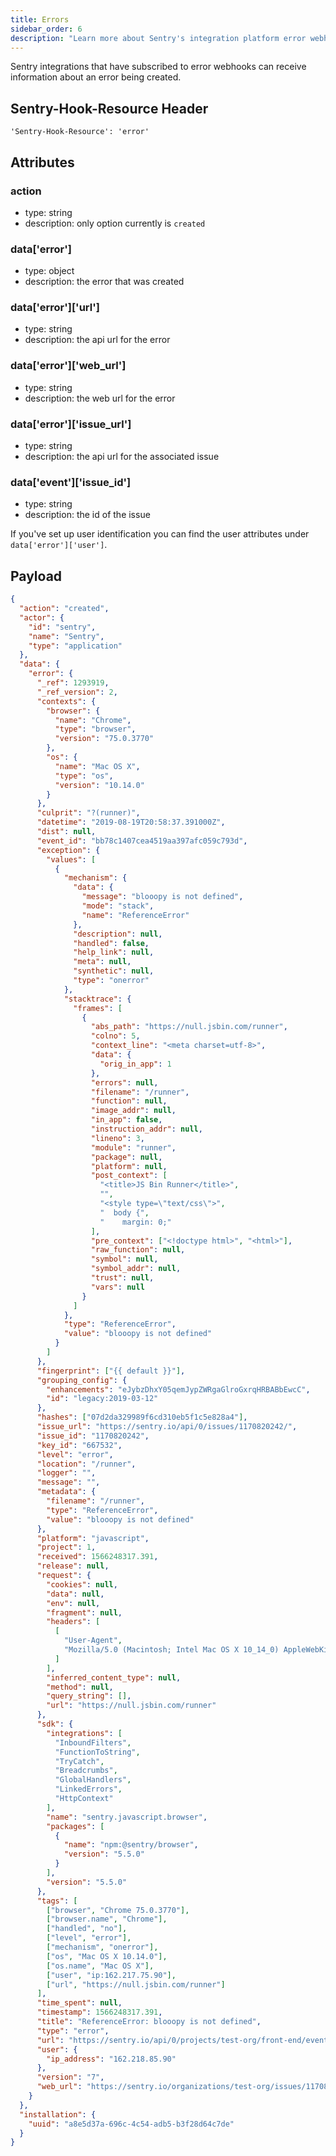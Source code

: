 ```yaml
---
title: Errors
sidebar_order: 6
description: "Learn more about Sentry's integration platform error webhooks."
---
```


Sentry integrations that have subscribed to error webhooks can receive information about an error being created.

<Include name="feature-available-for-plan-business.mdx" />

## Sentry-Hook-Resource Header

`'Sentry-Hook-Resource': 'error'`

## Attributes

### action

- type: string
- description: only option currently is `created`

### data['error']

- type: object
- description: the error that was created

### data['error']['url']

- type: string
- description: the api url for the error

### data['error']['web_url']

- type: string
- description: the web url for the error

### data['error']['issue_url']

- type: string
- description: the api url for the associated issue

### data['event']['issue_id']

- type: string
- description: the id of the issue

If you've set up user identification you can find the user attributes under `data['error']['user']`.

## Payload

```json
{
  "action": "created",
  "actor": {
    "id": "sentry",
    "name": "Sentry",
    "type": "application"
  },
  "data": {
    "error": {
      "_ref": 1293919,
      "_ref_version": 2,
      "contexts": {
        "browser": {
          "name": "Chrome",
          "type": "browser",
          "version": "75.0.3770"
        },
        "os": {
          "name": "Mac OS X",
          "type": "os",
          "version": "10.14.0"
        }
      },
      "culprit": "?(runner)",
      "datetime": "2019-08-19T20:58:37.391000Z",
      "dist": null,
      "event_id": "bb78c1407cea4519aa397afc059c793d",
      "exception": {
        "values": [
          {
            "mechanism": {
              "data": {
                "message": "blooopy is not defined",
                "mode": "stack",
                "name": "ReferenceError"
              },
              "description": null,
              "handled": false,
              "help_link": null,
              "meta": null,
              "synthetic": null,
              "type": "onerror"
            },
            "stacktrace": {
              "frames": [
                {
                  "abs_path": "https://null.jsbin.com/runner",
                  "colno": 5,
                  "context_line": "<meta charset=utf-8>",
                  "data": {
                    "orig_in_app": 1
                  },
                  "errors": null,
                  "filename": "/runner",
                  "function": null,
                  "image_addr": null,
                  "in_app": false,
                  "instruction_addr": null,
                  "lineno": 3,
                  "module": "runner",
                  "package": null,
                  "platform": null,
                  "post_context": [
                    "<title>JS Bin Runner</title>",
                    "",
                    "<style type=\"text/css\">",
                    "  body {",
                    "    margin: 0;"
                  ],
                  "pre_context": ["<!doctype html>", "<html>"],
                  "raw_function": null,
                  "symbol": null,
                  "symbol_addr": null,
                  "trust": null,
                  "vars": null
                }
              ]
            },
            "type": "ReferenceError",
            "value": "blooopy is not defined"
          }
        ]
      },
      "fingerprint": ["{{ default }}"],
      "grouping_config": {
        "enhancements": "eJybzDhxY05qemJypZWRgaGlroGxrqHRBABbEwcC",
        "id": "legacy:2019-03-12"
      },
      "hashes": ["07d2da329989f6cd310eb5f1c5e828a4"],
      "issue_url": "https://sentry.io/api/0/issues/1170820242/",
      "issue_id": "1170820242",
      "key_id": "667532",
      "level": "error",
      "location": "/runner",
      "logger": "",
      "message": "",
      "metadata": {
        "filename": "/runner",
        "type": "ReferenceError",
        "value": "blooopy is not defined"
      },
      "platform": "javascript",
      "project": 1,
      "received": 1566248317.391,
      "release": null,
      "request": {
        "cookies": null,
        "data": null,
        "env": null,
        "fragment": null,
        "headers": [
          [
            "User-Agent",
            "Mozilla/5.0 (Macintosh; Intel Mac OS X 10_14_0) AppleWebKit/537.36 (KHTML, like Gecko) Chrome/75.0.3770.100 Safari/537.36"
          ]
        ],
        "inferred_content_type": null,
        "method": null,
        "query_string": [],
        "url": "https://null.jsbin.com/runner"
      },
      "sdk": {
        "integrations": [
          "InboundFilters",
          "FunctionToString",
          "TryCatch",
          "Breadcrumbs",
          "GlobalHandlers",
          "LinkedErrors",
          "HttpContext"
        ],
        "name": "sentry.javascript.browser",
        "packages": [
          {
            "name": "npm:@sentry/browser",
            "version": "5.5.0"
          }
        ],
        "version": "5.5.0"
      },
      "tags": [
        ["browser", "Chrome 75.0.3770"],
        ["browser.name", "Chrome"],
        ["handled", "no"],
        ["level", "error"],
        ["mechanism", "onerror"],
        ["os", "Mac OS X 10.14.0"],
        ["os.name", "Mac OS X"],
        ["user", "ip:162.217.75.90"],
        ["url", "https://null.jsbin.com/runner"]
      ],
      "time_spent": null,
      "timestamp": 1566248317.391,
      "title": "ReferenceError: blooopy is not defined",
      "type": "error",
      "url": "https://sentry.io/api/0/projects/test-org/front-end/events/bb78c1407cea4519aa397afc059c793d/",
      "user": {
        "ip_address": "162.218.85.90"
      },
      "version": "7",
      "web_url": "https://sentry.io/organizations/test-org/issues/1170820242/events/bb78c1407cea4519aa397afc059c793d/"
    }
  },
  "installation": {
    "uuid": "a8e5d37a-696c-4c54-adb5-b3f28d64c7de"
  }
}
```
